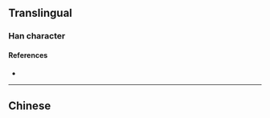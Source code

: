 {{character info}}
==Translingual==

===Han character===
{{Han char|rn=96|rad=玉|as=12|sn=16|four=|canj=MGLX|ids=⿰𤣩肅}}

====References====
* {{Han ref|kx=0742.050|dkj=21241|dj=1151.180|hdz=21142.080|uh=749B|ud=29851}}

----

==Chinese==
{{Han etym}}
{{zh-see|玊|v}}
